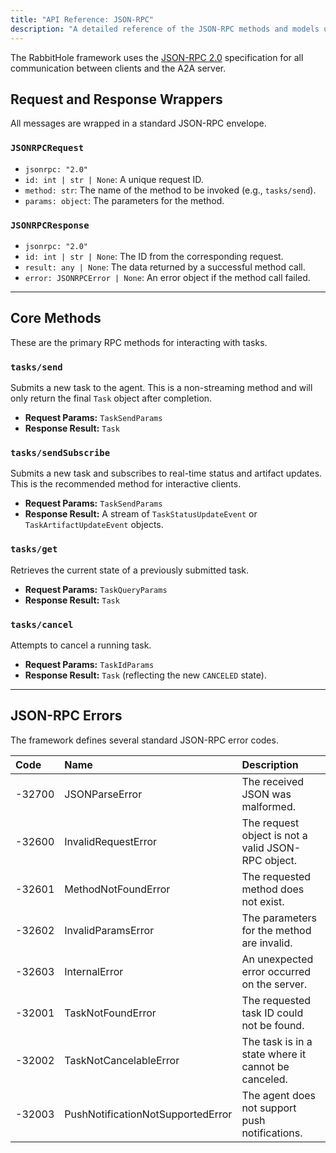 ```yaml
---
title: "API Reference: JSON-RPC"
description: "A detailed reference of the JSON-RPC methods and models used in the RabbitHole A2A protocol."
---
```


The RabbitHole framework uses the [JSON-RPC 2.0](https://www.jsonrpc.org/specification) specification for all communication between clients and the A2A server.

## Request and Response Wrappers

All messages are wrapped in a standard JSON-RPC envelope.

### `JSONRPCRequest`
- `jsonrpc: "2.0"`
- `id: int | str | None`: A unique request ID.
- `method: str`: The name of the method to be invoked (e.g., `tasks/send`).
- `params: object`: The parameters for the method.

### `JSONRPCResponse`
- `jsonrpc: "2.0"`
- `id: int | str | None`: The ID from the corresponding request.
- `result: any | None`: The data returned by a successful method call.
- `error: JSONRPCError | None`: An error object if the method call failed.

---

## Core Methods

These are the primary RPC methods for interacting with tasks.

### `tasks/send`
Submits a new task to the agent. This is a non-streaming method and will only return the final `Task` object after completion.

-   **Request Params:** `TaskSendParams`
-   **Response Result:** `Task`

### `tasks/sendSubscribe`
Submits a new task and subscribes to real-time status and artifact updates. This is the recommended method for interactive clients.

-   **Request Params:** `TaskSendParams`
-   **Response Result:** A stream of `TaskStatusUpdateEvent` or `TaskArtifactUpdateEvent` objects.

### `tasks/get`
Retrieves the current state of a previously submitted task.

-   **Request Params:** `TaskQueryParams`
-   **Response Result:** `Task`

### `tasks/cancel`
Attempts to cancel a running task.

-   **Request Params:** `TaskIdParams`
-   **Response Result:** `Task` (reflecting the new `CANCELED` state).

---

## JSON-RPC Errors
The framework defines several standard JSON-RPC error codes.

| Code    | Name                          | Description                               |
| :------ | :---------------------------- | :---------------------------------------- |
| -32700  | JSONParseError                | The received JSON was malformed.          |
| -32600  | InvalidRequestError           | The request object is not a valid JSON-RPC object. |
| -32601  | MethodNotFoundError           | The requested method does not exist.      |
| -32602  | InvalidParamsError            | The parameters for the method are invalid. |
| -32603  | InternalError                 | An unexpected error occurred on the server. |
| -32001  | TaskNotFoundError             | The requested task ID could not be found. |
| -32002  | TaskNotCancelableError        | The task is in a state where it cannot be canceled. |
| -32003  | PushNotificationNotSupportedError | The agent does not support push notifications. | 